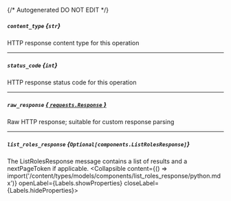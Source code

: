 {/* Autogenerated DO NOT EDIT  */}

##### `content_type` *{`str`}*
HTTP response content type for this operation

---
##### `status_code` *{`int`}*
HTTP response status code for this operation

---
##### `raw_response` [*{ `requests.Response` }*](https://requests.readthedocs.io/en/latest/api/#requests.Response)
Raw HTTP response; suitable for custom response parsing

---
##### `list_roles_response` *{`Optional[components.ListRolesResponse]`}*
The ListRolesResponse message contains a list of results and a nextPageToken if applicable.
<Collapsible content={() => import('/content/types/models/components/list_roles_response/python.mdx')} openLabel={Labels.showProperties} closeLabel={Labels.hideProperties}>
</Collapsible>


